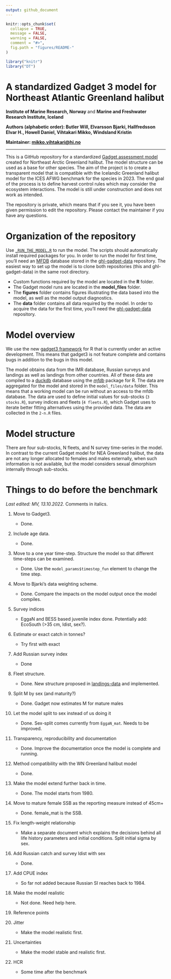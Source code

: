 ```yaml
---
output: github_document
---
```


```r
knitr::opts_chunk$set(
  collapse = TRUE,
  message = FALSE,
  warning = FALSE,
  comment = "#>",
  fig.path = "figures/README-"
)

library("knitr")
library("DT")
```

# A standardized Gadget 3 model for Northeast Atlantic Greenland halibut
**Institute of Marine Research, Norway** and **Marine and Freshwater Research Institute, Iceland**

**Authors (alphabetic order): Butler Will, Elvarsson Bjarki, Hallfredsson Elvar H., Howell Daniel, Vihtakari Mikko, Windsland Kristin**

**Maintainer: <mikko.vihtakari@hi.no>** 

----

This is a GitHub repository for a standardized [Gadget assessment model](https://gadget-framework.github.io/gadget3/) created for Northeast Arctic Greenland halibut. The model structure can be used as a base for other species. The aim of the project is to create a transparent model that is compatible with the Icelandic Greenland halibut model for the ICES AFWG benchmark for the species in 2023. The end goal of the process is to define harvest control rules which may consider the ecosystem interactions. The model is still under construction and does not work as intended. 

The repository is private, which means that if you see it, you have been given permission to edit the repository. Please contact the maintainer if you have any questions.

# Organization of the repository

Use [`_RUN_THE_MODEL.R`](https://github.com/DeepWaterIMR/ghl-gadget3/blob/master/_RUN_THE_MODEL.R) to run the model. The scripts should automatically install required packages for you. In order to run the model for first time, you'll need an [MFDB](https://cran.r-project.org/web/packages/mfdb/index.html) database stored in the [ghl-gadget-data](https://github.com/DeepWaterIMR/ghl-gadget-data) repository. The easiest way to set up the model is to clone both repositories (this and ghl-gadget-data) in the same root directory. 

* Custom functions required by the model are located in the **R** folder.
* The Gadget model runs are located in the **model_files** folder. 
* The **figures** folder contains figures illustrating the data based into the model, as well as the model output diagnostics.
* The **data** folder contains all data required by the model. In order to acquire the data for the first time, you'll need the [ghl-gadget-data](https://github.com/DeepWaterIMR/ghl-gadget-data) repository.

# Model overview

We use the new [gadget3 framework](https://gadget-framework.github.io/gadget3/) for R that is currently under an active development. This means that gadget3 is not feature complete and contains bugs in addition to the bugs in this model. 

The model obtains data from the IMR database, Russian surveys and landings as well as landings from other countries. All of these data are compiled to a [duckdb](https://cran.r-project.org/web/packages/duckdb/index.html) database using the [*mfdb*](https://cran.r-project.org/web/packages/mfdb/index.html) package for R. The data are aggregated for the model and stored in the `model_files/data` folder. This means that a working model can be run without an access to the mfdb database. The data are used to define initial values for sub-stocks (`3 stocks.R`), survey indices and fleets (`4 fleets.R`), which Gadget uses to iterate better fitting alternatives using the provided data. The data are collected in the `2-n.R` files. 

# Model structure

There are four sub-stocks, N fleets, and N survey time-series in the model. In contrast to the current Gadget model for NEA Greenland halibut, the data are not any longer allocated to females and males externally, when such information is not available, but the model considers sexual dimorphism internally through sub-stocks. 

# Things to do before the benchmark

*Last edited: MV, 13.10.2022.* Comments in italics.

1.  Move to Gadget3. 

    - Done. 
    
2.  Include age data. 

    - Done. 
      
3.  Move to a one year time-step. Structure the model so that different time-steps can be examined.

    - Done. Use the `model_params$timestep_fun` element to change the time step.

4.  Move to Bjarki's data weighting scheme.

    - Done. Compare the impacts on the model output once the model compiles.

5.  Survey indices

    - EggaN and BESS based juvenile index done. Potentially add: EcoSouth (>35 cm, ldist, sex?).

6.  Estimate or exact catch in tonnes? 

    - Try first with exact

7.  Add Russian survey index

    - Done

8.  Fleet structure. 
  
    - Done. New structure proposed in [landings-data](https://github.com/DeepWaterIMR/ghl-gadget-data/blob/main/docs/landings-data.Rmd) and implemented.

9.  Split M by sex (and maturity?)
  
    - Done. Gadget now estimates M for mature males

10. Let the model split to sex instead of us doing it

    - Done. Sex-split comes currently from `EggaN_mat`. Needs to be improved.

11. Transparency, reproducibility and documentation

    - Done. Improve the documentation once the model is complete and running.

13. Method compatibility with the WN Greenland halibut model

    - Done.

14. Make the model extend further back in time. 

    - Done. The model starts from 1980.

15. Move to mature female SSB as the reporting measure instead of 45cm+
  
    - Done. female_mat is the SSB.

16. Fix length-weight relationship 

    - Make a separate document which explains the decisions behind all life history parameters and initial conditions. Split initial sigma by sex.
    
17. Add Russian catch and survey ldist with sex

    - Done. 

18. Add CPUE index

    - So far not added because Russian SI reaches back to 1984.

19. Make the model realistic

    - Not done. Need help here.
  
20. Reference points

21. Jitter

    - Make the model realistic first.

22. Uncertainties

    - Make the model stable and realistic first.

23. HCR

    - Some time after the benchmark


